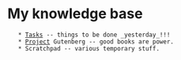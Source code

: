 = My knowledge base =
    * [[Tasks]] -- things to be done _yesterday_!!!
    * [[Project]] Gutenberg -- good books are power.
    * Scratchpad -- various temporary stuff.
